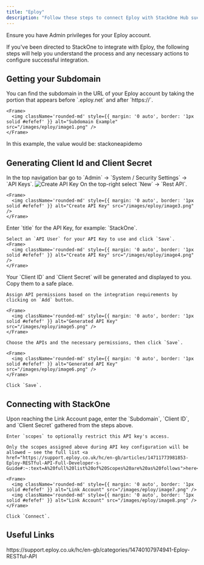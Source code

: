 ```yaml
---
title: "Eploy"
description: "Follow these steps to connect Eploy with StackOne Hub successfully."
---
```



<Warning>
  Ensure you have Admin privileges for your Eploy account.
</Warning>

If you've been directed to StackOne to integrate with Eploy, the following steps will help you understand the process and any necessary actions to configure successful integration.

## Getting your Subdomain

<Steps>
  <Step title="Find the Subdomain">
    You can find the subdomain in the URL of your Eploy account by taking the portion that appears before `.eploy.net` and after `https://`.

    <Frame>
      <img className='rounded-md' style={{ margin: '0 auto', border: '1px solid #efefef' }} alt="Subdomain Example" src="/images/eploy/image1.png" />
    </Frame>
  </Step>
</Steps>

In this example, the value would be: stackoneapidemo

## Generating Client Id and Client Secret

<Steps>
  <Step title="Navigate to API Keys">
    In the top navigation bar go to `Admin` → `System / Security Settings` → `API Keys`.
    <Frame>
      <img className='rounded-md' style={{ margin: '0 auto', border: '1px solid #efefef' }} alt="Create API Key" src="/images/eploy/image2.png" />
    </Frame>
  </Step>

  <Step title="Create a New API Key">
    On the top-right select `New` → `Rest API`.

    <Frame>
      <img className='rounded-md' style={{ margin: '0 auto', border: '1px solid #efefef' }} alt="Create API Key" src="/images/eploy/image3.png" />
    </Frame>
  </Step>

  <Step title="Name the API Key">
    Enter `title` for the API Key, for example: `StackOne`.
    
    Select an `API User` for your API Key to use and click `Save`.
    <Frame>
      <img className='rounded-md' style={{ margin: '0 auto', border: '1px solid #efefef' }} alt="Create API Key" src="/images/eploy/image4.png" />
    </Frame>
  </Step>

  <Step title="Record Client ID, Client Secret and Assign Permissions">
    Your `Client ID` and `Client Secret` will be generated and displayed to you. Copy them to a safe place.

    Assign API permissions based on the integration requirements by clicking on `Add` button.
    
    <Frame>
      <img className='rounded-md' style={{ margin: '0 auto', border: '1px solid #efefef' }} alt="Generated API Key" src="/images/eploy/image5.png" />
    </Frame>

    Choose the APIs and the necessary permissions, then click `Save`.

    <Frame>
      <img className='rounded-md' style={{ margin: '0 auto', border: '1px solid #efefef' }} alt="Generated API Key" src="/images/eploy/image6.png" />
    </Frame>

    Click `Save`.
  </Step>
</Steps>

## Connecting with StackOne

<Steps>
  <Step title="Enter the Details">
    Upon reaching the Link Account page, enter the `Subdomain`, `Client ID`, and `Client Secret` gathered from the steps above.

    Enter `scopes` to optionally restrict this API key's access.

    Only the scopes assigned above during API key configuration will be allowed — see the full list <a href="https://support.eploy.co.uk/hc/en-gb/articles/14711773981853-Eploy-RESTful-API-Full-Developer-s-Guide#:~:text=A%20full%20list%20of%20Scopes%20are%20as%20follows">here</a>.

    <Frame>
      <img className='rounded-md' style={{ margin: '0 auto', border: '1px solid #efefef' }} alt="Link Account" src="/images/eploy/image7.png" />
      <img className='rounded-md' style={{ margin: '0 auto', border: '1px solid #efefef' }} alt="Link Account" src="/images/eploy/image8.png" />
    </Frame>

    Click `Connect`.
  </Step>
</Steps>

<IntegrationFooter />

## Useful Links
<Card title="API Reference" icon="link" href="https://support.eploy.co.uk/hc/en-gb/categories/14740107974941-Eploy-RESTful-API">
    https://support.eploy.co.uk/hc/en-gb/categories/14740107974941-Eploy-RESTful-API
</Card>
